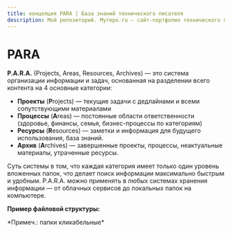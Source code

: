 ```yaml
---
title: концепция PARA | База знаний технического писателя
description: Мой репозиторий. Myrepo.ru – сайт-портфолио технического писателя
---
```



# PARA

**P.A.R.A.** (Projects, Areas, Resources, Archives) — это система организации информации и задач, основанная на разделении всего контента на 4 основные категории:

* **Проекты** (**P**rojects) — текущие задачи с дедлайнами и всеми сопутствующими материалами
* **Процессы** (**A**reas) — постоянные области ответственности (здоровье, финансы, семья, бизнес-процессы по категориям)
* **Ресурсы** (**R**esources) — заметки и информация для будущего использования, база знаний.
* **Архив** (**A**rchives) — завершенные проекты, процессы, неактуальные материалы, утраченные ресурсы.

Суть системы в том, что каждая категория имеет только один уровень вложенных папок, что делает поиск информации максимально быстрым и удобным. P.A.R.A. можно применять в любых системах хранения информации — от облачных сервисов до локальных папок на компьютере.

**Пример файловой структуры:**

<FileTree>
  <FileTree.Folder name="Архив">
	  <FileTree.Folder name="Проекты">
		</FileTree.Folder>
	  <FileTree.Folder name="Процессы">
		</FileTree.Folder>
	  <FileTree.Folder name="Ресурсы">
		</FileTree.Folder>
	</FileTree.Folder>
  <FileTree.Folder name="Проекты" defaultOpen>
		<FileTree.Folder name="Регистрация в реестре отечественного ПО Минцифры" defaultOpen>
			<FileTree.Folder name="Документация" defaultOpen>
				<FileTree.File name="Заявление_в_Минцифры.docx" />
				<FileTree.File name="Образец_лицензионного_договора.docx" />
				<FileTree.File name="Описание_процессов_жизненного_цикла.docx" />
				<FileTree.File name="Описание_функциональных_характеристик.docx" />
				<FileTree.File name="Руководство_по_эксплуатации.docx" />
				<FileTree.File name="Технические_условия.docx" />
			</FileTree.Folder>
			<FileTree.Folder name="Иллюстрации" defaultOpen>
				<FileTree.Folder name="Исходники" defaultOpen>
					<FileTree.File name="img-001.jpg" />
					<FileTree.File name="img-002.jpg" />
					<FileTree.File name="img-003.png" />
					<FileTree.File name="img-124.png" />
				</FileTree.Folder>
				<FileTree.Folder name="Обработано" defaultOpen>
					<FileTree.File name="diagram-life-cycle-model-001.jpg" />
					<FileTree.File name="diagram-data-depersonalization-process-001.jpg" />
					<FileTree.File name="pic-gui-001.png" />
					<FileTree.File name="pic-gui-002.png" />
				</FileTree.Folder>
			</FileTree.Folder>
			<FileTree.Folder name="Мастер-документ" defaultOpen>
				<FileTree.File name="Глоссарий.docx" />
				<FileTree.File name="Мастер-документ.docx" />
			</FileTree.Folder>
			<FileTree.Folder name="Trash" defaultOpen>
				<FileTree.File name="Статья_о_моделях_жизненного_цикла.pdf" />
				<FileTree.File name="ПНСТ_Системы_ИИ_в_клинической_медицине_Часть_10.pdf" />
			</FileTree.Folder>
			<FileTree.File name="Readme.docx" />		
		</FileTree.Folder>
	</FileTree.Folder>
	<FileTree.Folder name="Процессы">
	</FileTree.Folder>
	<FileTree.Folder name="Ресурсы">
	</FileTree.Folder>
</FileTree>
*Примеч.: папки кликабельные*